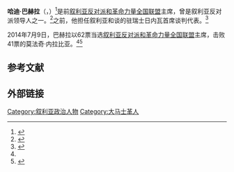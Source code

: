 {{Infobox officeholder
|name          = 哈迪·巴赫拉
|image         = Hadi_Al_Bahra.jpg
|office        = [[叙利亚反对派和革命力量全国联盟|叙利亚反对派和革命力量全国联盟]]主席
|primeminister = {{le|艾哈迈德·图马赫|Ahmad Tu'mah}}
|term_start    = 2014年7月9日
|term_end      = 2015年1月4日
|predecessor   = [[艾哈迈德·贾尔巴|艾哈迈德·贾尔巴]]
|successor     = [[哈立德·胡杰|哈立德·胡杰]]
|birth_date    = {{nowrap|{{birth date and age|1959|1|1|df=y}}}}<ref name="NCS1" />
|birth_place   = 叙利亚大马士革
|death_date    = 
|death_place   = 
|party         = 无党籍
|alma_mater    = 卫奇塔州立大学
}}

'''哈迪·巴赫拉'''（{{lang-ar|'''هادي البحرة'''}}，{{bd|1959年|1月1日|||catIdx=B}}）<ref name="NCS1">{{cite web|url=http://en.etilaf.org/coalition-components/general-body/political-committee/other-political-body/hadi-al-bahra.html|title=Hadi Al Bahra|publisher=National Coalition for Syrian Revolutionary and Opposition Forces|accessdate=13 August 2014|language=en|archive-date=2015-05-21|archive-url=https://web.archive.org/web/20150521143003/http://en.etilaf.org/coalition-components/general-body/political-committee/other-political-body/hadi-al-bahra.html|dead-url=no}}</ref>是前[[叙利亚反对派和革命力量全国联盟|叙利亚反对派和革命力量全国联盟]]主席，曾是叙利亚反对派领导人之一。<ref>{{cite news|url=http://www.aljazeera.com/news/middleeast/2014/07/syrian-opposition-body-elects-new-president-2014793458830884.html|title=Syrian opposition body elects new president|work=Reuters|date=9 July 2014|accessdate=14 August 2014|language=en|archive-date=2015-02-07|archive-url=https://web.archive.org/web/20150207143435/http://www.aljazeera.com/news/middleeast/2014/07/syrian-opposition-body-elects-new-president-2014793458830884.html|dead-url=no}}</ref>之前，他担任叙利亚和谈的驻瑞士日内瓦首席谈判代表。<ref name="Reuters1">{{cite news|url=http://www.reuters.com/article/2014/07/09/us-syria-crisis-opposition-idUSKBN0FE08120140709|title=Syria's Western-backed opposition elects new president|last=Theiler|first=Mike|date=9 July 2014|publisher=Reuters|accessdate=13 August 2014|language=en|archive-date=2014-10-07|archive-url=https://web.archive.org/web/20141007011910/http://www.reuters.com/article/2014/07/09/us-syria-crisis-opposition-idUSKBN0FE08120140709|dead-url=yes}}</ref>

2014年7月9日，巴赫拉以62票当选[[叙利亚反对派和革命力量全国联盟|叙利亚反对派和革命力量全国联盟]]主席，击败41票的莫法奇·内拉比亚。<ref name="Reuters1" /><ref>{{cite news|url=http://www.hurriyetdailynews.com/syrian-opposition-elects-hadi-al-bahra-as-new-leader.aspx?pageID=238&nID=68869&NewsCatID=352|title=Syrian opposition elects Hadi al-Bahra as new leader|date=9 July 2014|work=Agence France-Presse|publisher=Hurriyet Daily News|accessdate=13 August 2014|location=Istanbul|language=en|archive-date=2014-10-06|archive-url=https://web.archive.org/web/20141006104258/http://www.hurriyetdailynews.com/syrian-opposition-elects-hadi-al-bahra-as-new-leader.aspx?pageID=238&nID=68869&NewsCatID=352|dead-url=no}}</ref>

==参考文献==
{{reflist}}

==外部链接==
{{s-start}}
{{s-off}}
{{s-bef|before=[[艾哈迈德·贾尔巴|艾哈迈德·贾尔巴]]}}
{{s-ttl|title=[[叙利亚反对派和革命力量全国联盟|叙利亚反对派和革命力量全国联盟]]主席|years=2014年－2015年}}
{{s-aft|after=[[哈立德·胡杰|哈立德·胡杰]]}}
{{s-end}}

{{DEFAULTSORT:al-Bahra, Hadi}}

[[Category:叙利亚政治人物|Category:叙利亚政治人物]]
[[Category:大马士革人|Category:大马士革人]]